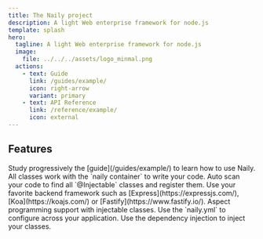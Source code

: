 ```yaml
---
title: The Naily project
description: A light Web enterprise framework for node.js
template: splash
hero:
  tagline: A light Web enterprise framework for node.js
  image:
    file: ../../../assets/logo_minmal.png
  actions:
    - text: Guide
      link: /guides/example/
      icon: right-arrow
      variant: primary
    - text: API Reference
      link: /reference/example/
      icon: external
---
```



## Features

<CardGrid stagger>
  <Card title="Progressive" icon="pencil">
    Study progressively the [guide](/guides/example/) to learn how to use Naily.
  </Card>
  <Card title="Container" icon="bars">
    All classes work with the `naily container` to write your code.
  </Card>
  <Card title="Auto scan" icon="setting">
    Auto scan your code to find all `@Injectable` classes and register them.
  </Card>
  <Card title="Backend adapter" icon="open-book">
    Use your favorite backend framework such as [Express](https://expressjs.com/), [Koa](https://koajs.com/) or [Fastify](https://www.fastify.io/).
  </Card>
  <Card title="Aspect programming" icon="open-book">
    Aspect programming support with injectable classes.
  </Card>
  <Card title="Global Configuration" icon="list-format">
    Use the `naily.yml` to configure across your application.
  </Card>
  <Card title="Dependency injection" icon="rocket">
    Use the dependency injection to inject your classes.
  </Card>
</CardGrid>
